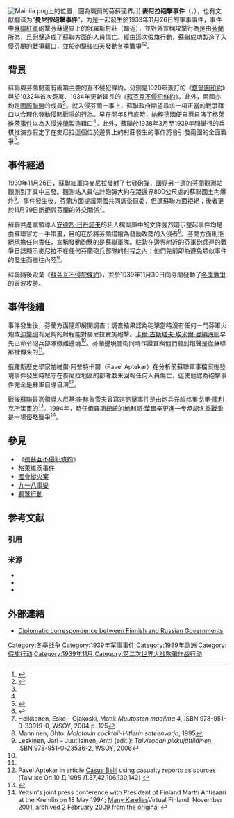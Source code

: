 [[Image:Mainila.png|right]]上的位置，圖為戰前的芬蘇國界。]]
'''麥尼拉砲擊事件'''（{{lang-fi|Mainilan laukaukset}}，{{lang-ru|Майнильский инцидент}}），也有文献翻译为“'''曼尼拉砲擊事件'''”，为是一起發生於1939年11月26日的軍事事件，事件中[[蘇聯紅軍|蘇聯紅軍]]砲擊芬蘇邊界上的俄羅斯村莊{{link-ru|麥尼拉|Майнило}}（鄰近{{link-ru|貝爾盧斯特羅維|Белоостров}}），並對外宣稱攻擊行為是由[[芬蘭|芬蘭]]所為，且砲擊造成了蘇聯方面的人員傷亡。經由這次[[假旗行動|假旗行動]]，[[蘇聯|蘇聯]]成功製造了入侵[[芬蘭|芬蘭]]的[[戰爭藉口|戰爭藉口]]，並於砲擊後四天發動[[冬季戰爭|冬季戰爭]]<ref name=":1">{{Cite book|title = White Death: Russia's War With Finland 1939-40|last = Edwards|first = Robert|publisher = Phoenix|year = 2006|isbn = 9780753822470|pages = 105}}</ref><ref name="talvisodanpikkujattilainen-turtola13">{{cite book |last=Turtola | first=Martti |editor1-first=Jari |editor1-last=Leskinen |editor2-first=Antti |editor2-last=Juutilainen |title=Talvisodan pikkujättiläinen |year=1999 |pages=44–45 |chapter=Kansainvälinen kehitys Euroopassa ja Suomessa 1930-luvulla}}</ref>。

== 背景 ==
蘇聯與芬蘭間簽有兩項主要的互不侵犯條約，分別是1920年簽訂的《[[塔爾圖和約_(俄國-芬蘭條約)|塔爾圖和約]]》與於1932年首次簽署、1934年更新延長的《[[蘇芬互不侵犯條約|蘇芬互不侵犯條約]]》。此外，兩國亦均是[[國際聯盟|國際聯盟]]的成員<ref name="talvisodanpikkujattilainen-turtola13" />。就入侵芬蘭一事上，蘇聯政府期望尋求一項正當的戰爭藉口以合理化發動侵略戰爭的行為。早在同年8月底時，[[納粹德國|納粹德國]]便自導自演了[[格萊維茨事件|格萊維茨事件]]以為入侵[[波蘭|波蘭]]製造藉口<ref name=":1" />。此外，蘇聯於1938年3月至1939年間舉行的兵棋推演亦假定了在麥尼拉這個位於邊界上的村莊發生的事件將會引發兩國的全面戰爭<ref>{{cite book |last=Leskinen | first=Jari |trans_title=Hushed bridge of Finland |title=Vaiettu Suomen silta |year=1997 |pages=406–407 |trans_chapter=Blockade of the Gulf of Finland and the Soviet Union |chapter=Suomenlahden sulku ja Neuvostoliitto |language=fi |isbn=951-710-050-7 |publisher=Hakapaino Oy |location=Helsinki}}</ref>。

== 事件經過 ==
1939年11月26日，[[蘇聯紅軍|蘇聯紅軍]]向麥尼拉發射了七發砲彈，國界另一邊的芬蘭觀測站觀測到了其中三發。觀測站人員估計砲彈大約在距邊界800公尺處的蘇聯國土內爆炸<ref name=":0">{{Cite book|title = A Frozen Hell: The Russo-Finnish Winter War of 1939-1940|url = https://archive.org/details/frozenhellrussof0000trot|last = Trotter|first = William R.|publisher = Algonquin Books|year = 2000|isbn = 9781565122499|location = |pages = [https://archive.org/details/frozenhellrussof0000trot/page/21 21]}}</ref>。事件發生後，芬蘭方面提議兩國共同調查原委，但遭蘇聯方面拒絕；後者更於11月29日斷絕與芬蘭的外交關係<ref>Heikkonen, Esko – Ojakoski, Matti: ''Muutosten maailma 4'', ISBN 978-951-0-33919-0, WSOY, 2004 p. 125</ref>。

蘇聯共產黨領導人[[安德烈·日丹諾夫|安德烈·日丹諾夫]]的私人檔案庫中的文件強烈暗示整起事件均是由蘇聯官方一手策畫，目的在於將芬蘭描繪為發動攻勢的入侵者<ref name="Manninen">Manninen, Ohto: ''Molotovin cocktail-Hitlerin sateenvarjo'', 1995</ref>。芬蘭方面則拒絕承擔任何責任，宣稱發動砲擊的是蘇聯軍隊。駐紮在邊界附近的芬軍砲兵連的戰爭日誌顯示麥尼拉不在任何芬蘭砲兵部隊的射程之內；他們先前即為避免類似事件的發生而撤往內陸<ref name="Leskinen">Leskinen, Jari – Juutilainen, Antti (edit.): ''Talvisodan pikkujättiläinen'', ISBN 978-951-0-23536-2, WSOY, 2006</ref>。

蘇聯隨後毀棄《[[蘇芬互不侵犯條約|蘇芬互不侵犯條約]]》，並於1939年11月30日向芬蘭發動了[[冬季戰爭|冬季戰爭]]的首波攻勢。

==事件後續==
事件發生後，芬蘭方面隨即展開調查；調查結果認為砲擊當時沒有任何一門芬軍火炮或[[迫擊砲|迫擊砲]]有足夠的射程能對麥尼拉實施砲擊。{{link-en|芬蘭元帥|Field marshal (Finland)}}[[卡爾·古斯塔夫·埃米爾·曼納海姆|卡爾·古斯塔夫·埃米爾·曼納海姆]]早先已命令砲兵部隊撤離邊境<ref name=":0" />。芬蘭邊境警衛同時作證宣稱他們聽到炮聲是從蘇聯那裡傳來的<ref name="talvisodanpikkujattilainen-turtola13"/>。

俄羅斯歷史學家帕維爾·阿普特卡爾（Pavel Aptekar）在分析前蘇聯軍事檔案後發現事件發生時駐守在麥尼拉地區的部隊並未回報任何人員傷亡，這使他認為砲擊事件完全是蘇軍自導自演<ref name="Aptekar">Pavel Aptekar in article [http://www.rkka.ru/analys/mainila/mainila.htm Casus Belli] {{Wayback|url=http://www.rkka.ru/analys/mainila/mainila.htm |date=20180712123804 }} using casualty reports as sources (Там же Оп.10 Д.1095 Л.37,42,106.130,142) {{ru icon}}</ref>。

戰後[[蘇聯最高領導人|蘇聯最高領導人]][[尼基塔·赫魯雪夫|尼基塔·赫魯雪夫]]曾寫道砲擊事件是由炮兵元帥[[格里戈里·庫利克|格里戈里·庫利克]]所策畫的<ref>{{Cite book|title = A Frozen Hell: The Russo-Finnish Winter War of 1939-1940|url = https://archive.org/details/frozenhellrussof0000trot|last = Trotter|first = William R.|publisher = Algonquin Books|year = 2000|isbn = 9781565122499|location = |pages = [https://archive.org/details/frozenhellrussof0000trot/page/22 22]}}</ref>。1994年，時任[[俄羅斯總統|俄羅斯總統]]的[[鲍里斯·尼古拉耶维奇·叶利钦|鮑利斯·葉爾辛]]更進一步承認[[冬季戰爭|冬季戰爭]]是一場[[侵略戰爭|侵略戰爭]]<ref>Yeltsin's joint press conference with President of Finland Martti Ahtisaari at the Kremlin on 18 May 1994; [https://web.archive.org/web/20090202164646/http://virtual.finland.fi/netcomm/news/showarticle.asp?intNWSAID=25907 Many Karelias]Virtual Finland, November 2001, archived 2 February 2009 from [http://virtual.finland.fi/netcomm/news/showarticle.asp?intNWSAID=25907 the original] {{fi icon}}</ref>。

== 參見 ==
*《[[德蘇互不侵犯條約|德蘇互不侵犯條約]]》
*[[格萊維茨事件|格萊維茨事件]]
*[[國會縱火案|國會縱火案]]
*[[九一八事變|九一八事變]]
*[[獅鷲行動|獅鷲行動]]

== 参考文献 ==
=== 引用 ===
{{Reflist|30em}}

=== 来源 ===
{{refbegin}}
*{{cite book|last=Edwards|first=Robert|title=White Death: Russia's War on Finland 1939–40|edition=|year=2006|publisher=Weidenfeld & Nicolson|location=London, UK|isbn=978-0-297-84630-7|ref=Edwards2006}}
*{{cite book|editor1-first=Jari|editor1-last=Leskinen|editor2-first=Antti|editor2-last=Juutilainen|title=Talvisodan pikkujättiläinen|edition=1st|publisher=Werner Söderström Osakeyhtiö|year=1999 |page=976|language=fi|ISBN=951-0-23536-9}}
*{{cite book|last=Trotter|first=William R. |title=The Winter war: The Russo-Finnish War of 1939–40|edition=5th|year=2002|orig-year=1991|publisher=Workman Publishing Company (Great Britain: Aurum Press)|location=New York/London|ISBN=1-85410-881-6|quote=First published in the United States under the title A Frozen Hell: The Russo-Finnish Winter War of 1939–40 |ref=Trotter2002 }}
{{refend}}

==外部連結==
* [http://www.around.spb.ru/finnish/docs/dir0note.php Diplomatic correspondence between Finnish and Russian Governments] {{ru icon}}

{{coord|60|15|08|N|29|51|12|E|type:event_region:RU_source:kolossus-nowiki|display=title}}

[[Category:冬季战争|Category:冬季战争]]
[[Category:1939年军事事件|Category:1939年军事事件]]
[[Category:1939年歐洲|Category:1939年歐洲]]
[[Category:假旗行动|Category:假旗行动]]
[[Category:1939年11月|Category:1939年11月]]
[[Category:第二次世界大战欺骗作战行动|Category:第二次世界大战欺骗作战行动]]